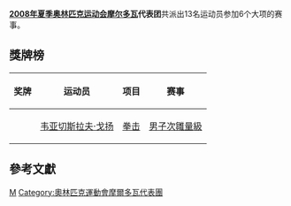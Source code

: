 {{Infobox Country Olympics
|NOC=MDA
|games=2008年夏季
|competitors=13
|sports=6
|flagbearer=[[Nicolai_Ceban|Nicolai Ceban]]
|gold=
|silver=
|bronze=1
|total=1
|rank=81
}}
'''[[2008年夏季奥林匹克运动会|2008年夏季奥林匹克运动会]][[摩尔多瓦|摩尔多瓦]]代表团'''共派出13名运动员参加6个大项的赛事。

== 獎牌榜 ==
{| class="wikitable sortable"  style="font-size:88%"
|-bgcolor=#efefef
! 奖牌
! 运动员
! 项目
! 赛事
|-
| {{bronze medal}} || [[韦亚切斯拉夫·戈扬|韦亚切斯拉夫·戈扬]] || [[2008年夏季奧林匹克運動會拳击比賽|拳击]] || [[2008年夏季奧林匹克運動會拳擊雛量級比賽|男子次雛量級]]
|}

== 參考文獻 ==
{{reflist}}

{{NOCin2008SummerOlympics}}

[[Category:2008年夏季奧林匹克運動會代表團|M]]
[[Category:奧林匹克運動會摩爾多瓦代表團|Category:奧林匹克運動會摩爾多瓦代表團]]